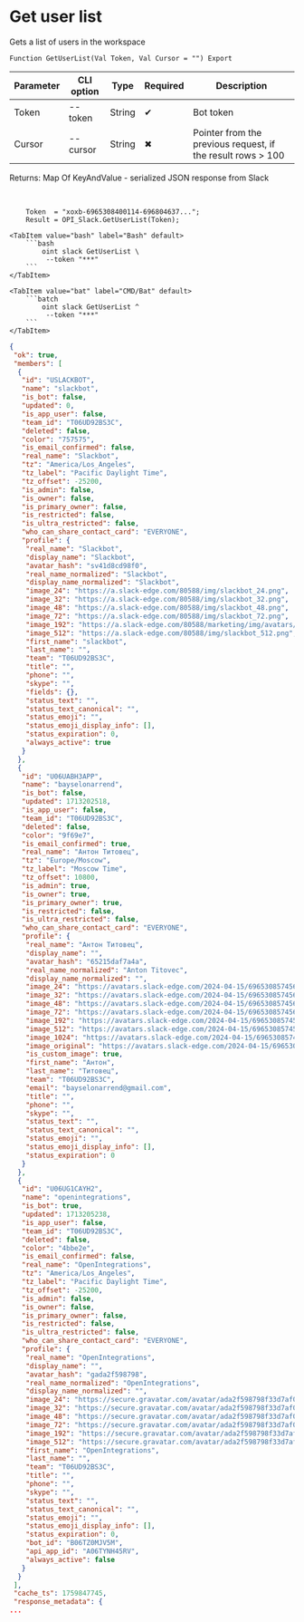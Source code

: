 ﻿---
sidebar_position: 3
description: Get user list and other functions to work with Slack in the Open Integration Package, a free open-source integration library for 1C:Enterprise 8, OneScript and CLI
keywords: [1C, 1С, 1С:Enterprise, 1С:Enterprise 8.3, API, Integration, Services, Exchange, OneScript, CLI, Slack]
---


# Get user list
 Gets a list of users in the workspace



`Function GetUserList(Val Token, Val Cursor = "") Export`

  | Parameter | CLI option | Type | Required | Description |
  |-|-|-|-|-|
  | Token | --token | String | &#x2714; | Bot token |
  | Cursor | --cursor | String | &#x2716; | Pointer from the previous request, if the result rows > 100 |

  
  Returns:  Map Of KeyAndValue - serialized JSON response from Slack

<br/>



```bsl title="1C:Enterprise/OneScript code example"
    Token  = "xoxb-6965308400114-696804637...";
    Result = OPI_Slack.GetUserList(Token);
```
 

 <Tabs>
  
    <TabItem value="bash" label="Bash" default>
        ```bash
            oint slack GetUserList \
             --token "***"
        ```
    </TabItem>
  
    <TabItem value="bat" label="CMD/Bat" default>
        ```batch
            oint slack GetUserList ^
             --token "***"
        ```
    </TabItem>
</Tabs>


```json title="Result"
{
 "ok": true,
 "members": [
  {
   "id": "USLACKBOT",
   "name": "slackbot",
   "is_bot": false,
   "updated": 0,
   "is_app_user": false,
   "team_id": "T06UD92BS3C",
   "deleted": false,
   "color": "757575",
   "is_email_confirmed": false,
   "real_name": "Slackbot",
   "tz": "America/Los_Angeles",
   "tz_label": "Pacific Daylight Time",
   "tz_offset": -25200,
   "is_admin": false,
   "is_owner": false,
   "is_primary_owner": false,
   "is_restricted": false,
   "is_ultra_restricted": false,
   "who_can_share_contact_card": "EVERYONE",
   "profile": {
    "real_name": "Slackbot",
    "display_name": "Slackbot",
    "avatar_hash": "sv41d8cd98f0",
    "real_name_normalized": "Slackbot",
    "display_name_normalized": "Slackbot",
    "image_24": "https://a.slack-edge.com/80588/img/slackbot_24.png",
    "image_32": "https://a.slack-edge.com/80588/img/slackbot_32.png",
    "image_48": "https://a.slack-edge.com/80588/img/slackbot_48.png",
    "image_72": "https://a.slack-edge.com/80588/img/slackbot_72.png",
    "image_192": "https://a.slack-edge.com/80588/marketing/img/avatars/slackbot/avatar-slackbot.png",
    "image_512": "https://a.slack-edge.com/80588/img/slackbot_512.png",
    "first_name": "slackbot",
    "last_name": "",
    "team": "T06UD92BS3C",
    "title": "",
    "phone": "",
    "skype": "",
    "fields": {},
    "status_text": "",
    "status_text_canonical": "",
    "status_emoji": "",
    "status_emoji_display_info": [],
    "status_expiration": 0,
    "always_active": true
   }
  },
  {
   "id": "U06UABH3APP",
   "name": "bayselonarrend",
   "is_bot": false,
   "updated": 1713202518,
   "is_app_user": false,
   "team_id": "T06UD92BS3C",
   "deleted": false,
   "color": "9f69e7",
   "is_email_confirmed": true,
   "real_name": "Антон Титовец",
   "tz": "Europe/Moscow",
   "tz_label": "Moscow Time",
   "tz_offset": 10800,
   "is_admin": true,
   "is_owner": true,
   "is_primary_owner": true,
   "is_restricted": false,
   "is_ultra_restricted": false,
   "who_can_share_contact_card": "EVERYONE",
   "profile": {
    "real_name": "Антон Титовец",
    "display_name": "",
    "avatar_hash": "65215daf7a4a",
    "real_name_normalized": "Anton Titovec",
    "display_name_normalized": "",
    "image_24": "https://avatars.slack-edge.com/2024-04-15/6965308574562_65215daf7a4a35eddf9c_24.png",
    "image_32": "https://avatars.slack-edge.com/2024-04-15/6965308574562_65215daf7a4a35eddf9c_32.png",
    "image_48": "https://avatars.slack-edge.com/2024-04-15/6965308574562_65215daf7a4a35eddf9c_48.png",
    "image_72": "https://avatars.slack-edge.com/2024-04-15/6965308574562_65215daf7a4a35eddf9c_72.png",
    "image_192": "https://avatars.slack-edge.com/2024-04-15/6965308574562_65215daf7a4a35eddf9c_192.png",
    "image_512": "https://avatars.slack-edge.com/2024-04-15/6965308574562_65215daf7a4a35eddf9c_512.png",
    "image_1024": "https://avatars.slack-edge.com/2024-04-15/6965308574562_65215daf7a4a35eddf9c_1024.png",
    "image_original": "https://avatars.slack-edge.com/2024-04-15/6965308574562_65215daf7a4a35eddf9c_original.png",
    "is_custom_image": true,
    "first_name": "Антон",
    "last_name": "Титовец",
    "team": "T06UD92BS3C",
    "email": "bayselonarrend@gmail.com",
    "title": "",
    "phone": "",
    "skype": "",
    "status_text": "",
    "status_text_canonical": "",
    "status_emoji": "",
    "status_emoji_display_info": [],
    "status_expiration": 0
   }
  },
  {
   "id": "U06UG1CAYH2",
   "name": "openintegrations",
   "is_bot": true,
   "updated": 1713205238,
   "is_app_user": false,
   "team_id": "T06UD92BS3C",
   "deleted": false,
   "color": "4bbe2e",
   "is_email_confirmed": false,
   "real_name": "OpenIntegrations",
   "tz": "America/Los_Angeles",
   "tz_label": "Pacific Daylight Time",
   "tz_offset": -25200,
   "is_admin": false,
   "is_owner": false,
   "is_primary_owner": false,
   "is_restricted": false,
   "is_ultra_restricted": false,
   "who_can_share_contact_card": "EVERYONE",
   "profile": {
    "real_name": "OpenIntegrations",
    "display_name": "",
    "avatar_hash": "gada2f598798",
    "real_name_normalized": "OpenIntegrations",
    "display_name_normalized": "",
    "image_24": "https://secure.gravatar.com/avatar/ada2f598798f33d7af084f0c8793a209.jpg?s=24&d=https%3A%2F%2Fa.slack-edge.com%2Fdf10d%2Fimg%2Favatars%2Fava_0007-24.png",
    "image_32": "https://secure.gravatar.com/avatar/ada2f598798f33d7af084f0c8793a209.jpg?s=32&d=https%3A%2F%2Fa.slack-edge.com%2Fdf10d%2Fimg%2Favatars%2Fava_0007-32.png",
    "image_48": "https://secure.gravatar.com/avatar/ada2f598798f33d7af084f0c8793a209.jpg?s=48&d=https%3A%2F%2Fa.slack-edge.com%2Fdf10d%2Fimg%2Favatars%2Fava_0007-48.png",
    "image_72": "https://secure.gravatar.com/avatar/ada2f598798f33d7af084f0c8793a209.jpg?s=72&d=https%3A%2F%2Fa.slack-edge.com%2Fdf10d%2Fimg%2Favatars%2Fava_0007-72.png",
    "image_192": "https://secure.gravatar.com/avatar/ada2f598798f33d7af084f0c8793a209.jpg?s=192&d=https%3A%2F%2Fa.slack-edge.com%2Fdf10d%2Fimg%2Favatars%2Fava_0007-192.png",
    "image_512": "https://secure.gravatar.com/avatar/ada2f598798f33d7af084f0c8793a209.jpg?s=512&d=https%3A%2F%2Fa.slack-edge.com%2Fdf10d%2Fimg%2Favatars%2Fava_0007-512.png",
    "first_name": "OpenIntegrations",
    "last_name": "",
    "team": "T06UD92BS3C",
    "title": "",
    "phone": "",
    "skype": "",
    "status_text": "",
    "status_text_canonical": "",
    "status_emoji": "",
    "status_emoji_display_info": [],
    "status_expiration": 0,
    "bot_id": "B06TZ0MJV5M",
    "api_app_id": "A06TYNH45RV",
    "always_active": false
   }
  }
 ],
 "cache_ts": 1759847745,
 "response_metadata": {
...
```
